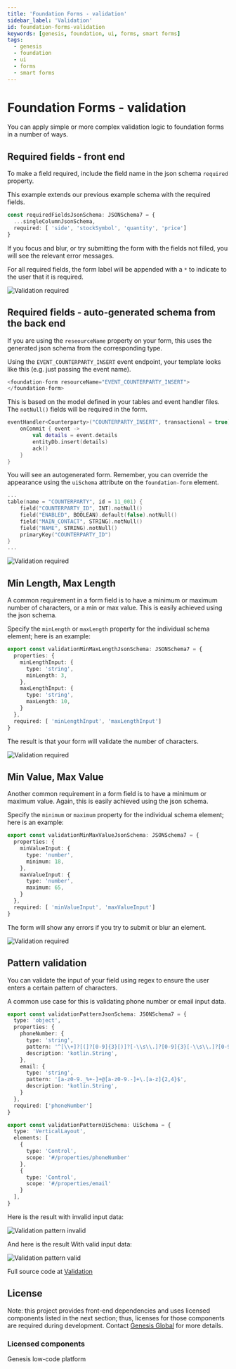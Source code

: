 ---
title: 'Foundation Forms - validation'
sidebar_label: 'Validation'
id: foundation-forms-validation
keywords: [genesis, foundation, ui, forms, smart forms]
tags:
  - genesis
  - foundation
  - ui
  - forms
  - smart forms
---

# Foundation Forms - validation

You can apply simple or more complex validation logic to foundation forms in a number of ways.

## Required fields - front end

To make a field required, include the field name in the json schema `required` property.

This example extends our previous example schema with the required fields.

```ts
const requiredFieldsJsonSchema: JSONSchema7 = {
  ...singleColumnJsonSchema,
  required: [ 'side', 'stockSymbol', 'quantity', 'price']
}

```

If you focus and blur, or try submitting the form with the fields not filled, you will see the relevant error messages. 

For all required fields, the form label will be appended with a `*` to indicate to the user that it is required.

![Validation required](/img/smart-forms/validation-required.png)

## Required fields - auto-generated schema from the back end

If you are using the `reseourceName` property on your form, this uses the generated json schema from the corresponding type.

Using the `EVENT_COUNTERPARTY_INSERT` event endpoint, your template looks like this (e.g. just passing the event name).

```ts
<foundation-form resourceName="EVENT_COUNTERPARTY_INSERT">
</foundation-form>
```

This is based on the model defined in your tables and event handler files. The `notNull()` fields will be required in the form.

```kts
eventHandler<Counterparty>("COUNTERPARTY_INSERT", transactional = true) {
    onCommit { event ->
        val details = event.details
        entityDb.insert(details)
        ack()
    }
}
```

You will see an autogenerated form. Remember, you can override the appearance using the `uiSchema` attribute on the `foundation-form` element.

```kts
...
table(name = "COUNTERPARTY", id = 11_001) {
    field("COUNTERPARTY_ID", INT).notNull()
    field("ENABLED", BOOLEAN).default(false).notNull()
    field("MAIN_CONTACT", STRING).notNull()
    field("NAME", STRING).notNull()
    primaryKey("COUNTERPARTY_ID")
}
...
```

![Validation required](/img/smart-forms/validation-required-backend.png)

## Min Length, Max Length

A common requirement in a form field is to have a minimum or maximum number of characters, or a min or max value. This is easily achieved using the json schema.

Specify the `minLength` or `maxLength` property for the individual schema element; here is an example:

```ts
export const validationMinMaxLengthJsonSchema: JSONSchema7 = {
  properties: {
    minLengthInput: {
      type: 'string',
      minLength: 3,
    },
    maxLengthInput: {
      type: 'string',
      maxLength: 10,
    }
  },
  required: [ 'minLengthInput', 'maxLengthInput']
}
```

The result is that your form will validate the number of characters.

![Validation required](/img/smart-forms/validation-min-max-length.png)

## Min Value, Max Value

Another common requirement in a form field is to have a minimum or maximum value. Again, this is easily achieved using the json schema.

Specify the `minimum` or `maximum` property for the individual schema element; here is an example:


```ts
export const validationMinMaxValueJsonSchema: JSONSchema7 = {
  properties: {
    minValueInput: {
      type: 'number',
      minimum: 18,
    },
    maxValueInput: {
      type: 'number',
      maximum: 65,
    }
  },
  required: [ 'minValueInput', 'maxValueInput']
}
```

The form will show any errors if you try to submit or blur an element.

![Validation required](/img/smart-forms/validation-min-max-value.png)

## Pattern validation

You can validate the input of your field using regex to ensure the user enters a certain pattern of characters.

A common use case for this is validating phone number or email input data.

```ts
export const validationPatternJsonSchema: JSONSchema7 = {
  type: 'object',
  properties: {
    phoneNumber: {
      type: 'string',
      pattern: '^[\\+]?[(]?[0-9]{3}[)]?[-\\s\\.]?[0-9]{3}[-\\s\\.]?[0-9]{4,6}$',
      description: 'kotlin.String',
    },
    email: {
      type: 'string',
      pattern: '[a-z0-9._%+-]+@[a-z0-9.-]+\.[a-z]{2,4}$',
      description: 'kotlin.String',
    }
  },
  required: ['phoneNumber']
}

export const validationPatternUiSchema: UiSchema = {
  type: 'VerticalLayout',
  elements: [
    {
      type: 'Control',
      scope: '#/properties/phoneNumber'
    },
    {
      type: 'Control',
      scope: '#/properties/email'
    }
  ],
}

```

Here is the result with invalid input data:

![Validation pattern invalid](/img/smart-forms/validation-pattern-invalid.png)

And here is the result With valid input data:

![Validation pattern valid](/img/smart-forms/validation-pattern-valid.png)

Full source code at [Validation](https://github.com/genesiscommunitysuccess/form-examples/tree/main/client/src/routes/forms-validation)

## License

Note: this project provides front-end dependencies and uses licensed components listed in the next section; thus, licenses for those components are required during development. Contact [Genesis Global](https://genesis.global/contact-us/) for more details.

### Licensed components
Genesis low-code platform
